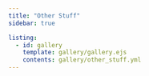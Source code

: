 ```yaml
---
title: "Other Stuff"
sidebar: true

listing:
  - id: gallery
    template: gallery/gallery.ejs
    contents: gallery/other_stuff.yml
---
```


